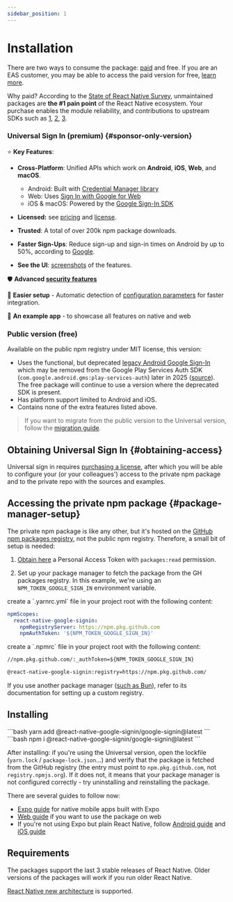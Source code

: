 ```yaml
---
sidebar_position: 1
---
```


# Installation

There are two ways to consume the package: [paid](https://universal-sign-in.com) and free. If you are an EAS customer, you may be able to access the paid version for free, [learn more](https://forms.gle/tpP7TfUGW1CwgaEZ8).

Why paid? According to the [State of React Native Survey](https://results.2024.stateofreactnative.com/en-US/opinions/#opinions_pain_points_multiple), unmaintained packages are **the #1 pain point** of the React Native ecosystem. Your purchase enables the module reliability, and contributions to upstream SDKs such as [1](https://github.com/openid/AppAuth-iOS/pull/788), [2](https://github.com/google/GoogleSignIn-iOS/pull/402), [3](https://github.com/googlesamples/google-services/issues/426).

[//]: # '🌟'

### Universal Sign In (premium) {#sponsor-only-version}

⭐️ **Key Features**:

- **Cross-Platform**: Unified APIs which work on **Android**, **iOS**, **Web**, and **macOS**.

  - Android: Built with [Credential Manager library](https://developers.google.com/identity/android-credential-manager)
  - Web: Uses [Sign In with Google for Web](https://developers.google.com/identity/gsi/web/guides/features)
  - iOS & macOS: Powered by the [Google Sign-In SDK](https://developers.google.com/identity/sign-in/ios/start)

- **Licensed:** see [pricing](https://universal-sign-in.com/#pricing) and [license](https://universal-sign-in.com/license).
- **Trusted**: A total of over 200k npm package downloads.
- **Faster Sign-Ups**: Reduce sign-up and sign-in times on Android by up to 50%, according to [Google](https://developer.android.com/identity/sign-in/legacy-gsi-migration#authentication).
- **See the UI**: [screenshots](screenshots) of the features.

🛡️ **Advanced [security features](/docs/security)**

🔧 **Easier setup** - Automatic detection of [configuration parameters](one-tap#automatic-config) for faster integration.

[//]: # '🖥️ **Unified API** - Write code once, deploy everywhere.'

📱 **An example app** - to showcase all features on native and web

### Public version (free)

Available on the public npm registry under MIT license, this version:

- Uses the functional, but deprecated [legacy Android Google Sign-In](https://web.archive.org/web/20240308064911/https://developers.google.com/identity/sign-in/android/start-integrating) which may be removed from the Google Play Services Auth SDK (`com.google.android.gms:play-services-auth`) later in 2025 ([source](https://developer.android.com/identity/sign-in/legacy-gsi-migration)). The free package will continue to use a version where the deprecated SDK is present.
- Has platform support limited to Android and iOS.
- Contains none of the extra features listed above.

> If you want to migrate from the public version to the Universal version, follow the [migration guide](migrating#migrating-from-original-to-universal-sign-in).

## Obtaining Universal Sign In {#obtaining-access}

Universal sign in requires [purchasing a license](https://universal-sign-in.com/#pricing), after which you will be able to configure your (or your colleagues') access to the private npm package and to the private repo with the sources and examples.

[//]: # 'Note that this version is distributed under a [custom license](license).'

## Accessing the private npm package {#package-manager-setup}

The private npm package is like any other, but it's hosted on the [GitHub npm packages registry](https://docs.github.com/en/packages/working-with-a-github-packages-registry/working-with-the-npm-registry), not the public npm registry. Therefore, a small bit of setup is needed:

1. [Obtain here](https://github.com/settings/tokens/new?description=react-native-google-sign-in&scopes=read:packages) a Personal Access Token with `packages:read` permission.

2. Set up your package manager to fetch the package from the GH packages registry. In this example, we're using an `NPM_TOKEN_GOOGLE_SIGN_IN` environment variable.


<Tabs queryString="package-manager">

  <TabItem value="yarn" label="yarn v3+">
    create a `.yarnrc.yml` file in your project root with the following content:

```yml title=".yarnrc.yml"
npmScopes:
  react-native-google-signin:
    npmRegistryServer: https://npm.pkg.github.com
    npmAuthToken: '${NPM_TOKEN_GOOGLE_SIGN_IN}'
```

  </TabItem>

  <TabItem value="npm" label="npm / yarn v1">
    create a `.npmrc` file in your project root with the following content:

```txt title=".npmrc"
//npm.pkg.github.com/:_authToken=${NPM_TOKEN_GOOGLE_SIGN_IN}

@react-native-google-signin:registry=https://npm.pkg.github.com/
```

  </TabItem>

</Tabs>

If you use another package manager ([such as Bun](https://bun.sh/docs/install/registries)), refer to its documentation for setting up a custom registry.

## Installing

<Tabs queryString="package-manager">
  <TabItem value="yarn" label="yarn">
    ```bash
    yarn add @react-native-google-signin/google-signin@latest
    ```

  </TabItem>

  <TabItem value="npm" label="npm">
    ```bash
    npm i @react-native-google-signin/google-signin@latest
    ```

  </TabItem>

</Tabs>

After installing: if you're using the Universal version, open the lockfile (`yarn.lock` / `package-lock.json`...) and verify that the package is fetched from the GitHub registry (the entry must point to `npm.pkg.github.com`, not `registry.npmjs.org`). If it does not, it means that your package manager is not configured correctly - try uninstalling and reinstalling the package.

There are several guides to follow now:

- [Expo guide](setting-up/expo) for native mobile apps built with Expo
- [Web guide](setting-up/web) if you want to use the package on web
- If you're not using Expo but plain React Native, follow [Android guide](setting-up/android) and [iOS guide](setting-up/ios)

## Requirements

The packages support the last 3 stable releases of React Native. Older versions of the packages will work if you run older React Native.

[React Native new architecture](https://reactnative.dev/architecture/landing-page) is supported.
